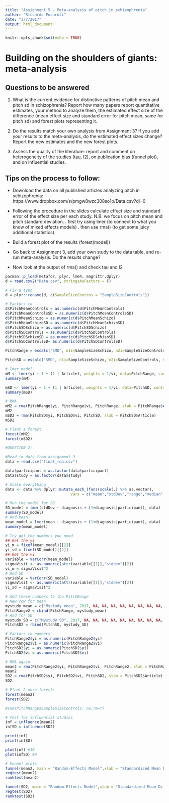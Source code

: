 ```yaml
---
title: "Assignment 5 - Meta-analysis of pitch in schizophrenia"
author: "Riccardo Fusaroli"
date: "3/7/2017"
output: html_document
---
```


```r
knitr::opts_chunk$set(echo = TRUE)
```

# Building on the shoulders of giants: meta-analysis

## Questions to be answered

1. What is the current evidence for distinctive patterns of pitch mean and pitch sd in schizophrenia? Report how many papers report quantitative estimates, your method to analyze them, the estimated effect size of the difference (mean effect size and standard error for pitch mean, same for pitch sd) and forest plots representing it. 

2. Do the results match your own analysis from Assignment 3? If you add your results to the meta-analysis, do the estimated effect sizes change? Report the new estimates and the new forest plots.

3. Assess the quality of the literature: report and comment on heterogeneity of the studies (tau, I2), on publication bias (funnel plot), and on influential studies.

## Tips on the process to follow:

- Download the data on all published articles analyzing pitch in schizophrenia: https://www.dropbox.com/s/pmgw8wzc308so1p/Data.csv?dl=0
- Following the procedure in the slides calculate effect size and standard error of the effect size per each study. N.B. we focus on pitch mean and pitch standard deviation.
 . first try using lmer (to connect to what you know of mixed effects models)
 . then use rma() (to get some juicy additional statistics)

- Build a forest plot of the results (forest(model))
 
- Go back to Assignment 3, add your own study to the data table, and re-run meta-analysis. Do the results change?

- Now look at the output of rma() and check tau and I2



```r
pacman::p_load(metafor, plyr, lme4, magrittr,dplyr)
d = read.csv2("Data.csv", stringsAsFactors = F)

# Fix a typo
d = plyr::rename(d, c(SampleSizeContros = "SampleSizeControls"))

# Factors to 
d$PitchMeanControls = as.numeric(d$PitchMeanControls)
d$PitchMeanControlsSD = as.numeric(d$PitchMeanControlsSD)
d$PitchMeanSchizo = as.numeric(d$PitchMeanSchizo)
d$PitchMeanSchizoSD = as.numeric(d$PitchMeanSchizoSD)
d$PitchSDSchizo = as.numeric(d$PitchSDSchizo)
d$PitchSDControls = as.numeric(d$PitchSDControls)
d$PitchSDSchizoSD = as.numeric(d$PitchSDSchizoSD)
d$PitchSDControlsSD= as.numeric(d$PitchSDControlsSD)

PitchRange = escalc('SMD', n1i=SampleSizeSchizo, n2i=SampleSizeControls, m1i=PitchMeanSchizo, m2i=PitchMeanControls, sd1i=PitchMeanSchizoSD, sd2i=PitchMeanControlsSD, data = d)

PitchSD = escalc('SMD', n1i=SampleSizeSchizo, n2i=SampleSizeControls, m1i=PitchSDSchizo, m2i=PitchSDControls, sd1i=PitchSDSchizoSD, sd2i=PitchSDControlsSD, data = d)

# lmer model
mM <- lmer(yi ~ 1 + (1 | Article), weights = 1/vi, data=PitchRange, control=lmerControl(check.nobs.vs.nlev="ignore", check.nobs.vs.nRE="ignore"))
summary(mM)

mSD <- lmer(yi ~ 1 + (1 | Article), weights = 1/vi, data=PitchSD, control=lmerControl(check.nobs.vs.nlev="ignore", check.nobs.vs.nRE="ignore"))
summary(mSD)

# RMA
mM2 = rma(PitchRange$yi, PitchRange$vi, PitchRange, slab = PitchRange$Article)
mM2
mSD2 = rma(PitchSD$yi, PitchSD$vi, PitchSD, slab = PitchSD$Article)
mSD2

# Plant a forest
forest(mM2)
forest(mSD2) 
```

```r
#QUESTION 2:

#Read in data from assignment 3
data = read.csv("final_rqa.csv")

data$participant = as.factor(data$participant)
data$study = as.factor(data$study)

# Scale everything
data <- data %>% dplyr::mutate_each_(funs(scale(.) %>% as.vector), 
                             vars = c("mean","stdDev","range","median","InterquartileRange","MeanAbsoluteDeviation","coefficientOfVariation","delay","radius","embed","rqa_REC","rqa_DET","rqa_maxL","rqa_L","rqa_ENTR","rqa_TT","rqa_LAM"))

# Run the model for SD
SD_model = lmer(stdDev ~ diagnosis + (1+diagnosis|participant), data)
summary(SD_model)
# And mean
mean_model = lmer(mean ~ diagnosis + (1+diagnosis|participant), data)
summary(mean_model)

# Try get the numbers you need
## Get the yi
yi_m = fixef(mean_model)[[2]]
yi_sd = fixef(SD_model)[[2]]
## Get the vi
variable = VarCorr(mean_model)
sigmaVisit <- as.numeric(attr(variable[[1]],"stddev")[2])
vi_m = sigmaVisit^2
# And SD
variable = VarCorr(SD_model)
sigmaVisit <- as.numeric(attr(variable[[1]],"stddev")[2])
vi_sd = sigmaVisit^2

# Add these numbers to the PitchRange
# New row for mean
mystudy_mean = c("Mystudy mean", 2017, NA, NA, NA, NA, NA, NA, NA, NA, NA, NA, yi_m, vi_m)
PitchRange2 = rbind(PitchRange, mystudy_mean)
# And for SD
mystudy_SD = c("Mystudy SD", 2017, NA, NA, NA, NA, NA, NA, NA, NA, NA, NA, yi_sd, vi_sd)
PitchSD2 = rbind(PitchSD, mystudy_SD)

# Factors to numbers
PitchRange2$yi = as.numeric(PitchRange2$yi)
PitchRange2$vi = as.numeric(PitchRange2$vi)
PitchSD2$yi = as.numeric(PitchSD2$yi)
PitchSD2$vi = as.numeric(PitchSD2$vi)

# RMA again
mean2 = rma(PitchRange2$yi, PitchRange2$vi, PitchRange2, slab = PitchRange2$Article)
mean2
SD2 = rma(PitchSD2$yi, PitchSD2$vi, PitchSD2, slab = PitchSD2$Article)
SD2

# Plant 2 more forests
forest(mean2)
forest(SD2)

#sum(PitchRange$SampleSizeControls, na.rm=T)
```



```r
# Test for influential studies
inf = influence(mean2)
infSD = influence(SD2)

print(inf)
print(infSD)

plot(inf) #10
plot(infSD) #9

# Funnel plots
funnel(mean2, main = "Random-Effects Model",xlab = "Standardized Mean Difference of Pitch Mean")
regtest(mean2)
ranktest(mean2)

funnel(SD2, main = "Random-Effects Model",xlab = "Standardized Mean Difference of Pitch SD")
regtest(SD2)
ranktest(SD2)


```
